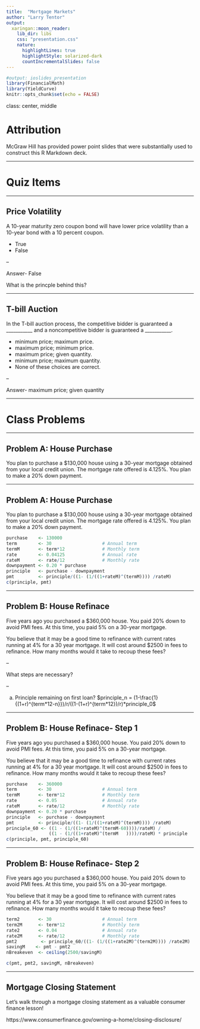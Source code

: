 ```yaml
---
title:  "Mortgage Markets"
author: "Larry Tentor"
output:
  xaringan::moon_reader:
    lib_dir: libs
    css: "presentation.css"
    nature:
      highlightLines: true
      highlightStyle: solarized-dark
      countIncrementalSlides: false
---
```


```r
#output: ioslides_presentation
library(FinancialMath)
library(YieldCurve)
knitr::opts_chunk$set(echo = FALSE)
```

class: center, middle

# Attribution

McGraw Hill has provided power point slides that were substantially used to construct this R Markdown deck.

---

# Quiz Items

---

## Price Volatility

A 10-year maturity zero coupon bond will have lower price volatility than a 10-year bond with a 10 percent coupon.

- True
- False

--

Answer- False

What is the princple behind this?

---

## T-bill Auction

In the T-bill auction process, the competitive bidder is guaranteed a \_\_\_\_\_\_\_\_\_\_\_ and a noncompetitive bidder is guaranteed a \_\_\_\_\_\_\_\_\_\_\_.

- minimum price; maximum price.
- maximum price; minimum price.
- maximum price; given quantity.
- minimum price; maximum quantity.
- None of these choices are correct.

--

Answer- maximum price; given quantity

---

# Class Problems

---

## Problem A: House Purchase

You plan to purchase a $130,000 house using a 30-year mortgage obtained from your local credit union.  The mortgage rate offered is 4.125%. You plan to make a 20% down payment. 

---

## Problem A: House Purchase

You plan to purchase a $130,000 house using a 30-year mortgage obtained from your local credit union.  The mortgage rate offered is 4.125%. You plan to make a 20% down payment. 


```r
purchase    <- 130000
term        <- 30                   # Annual term
termM       <- term*12              # Monthly term
rate        <- 0.04125              # Annual rate
rateM       <- rate/12              # Monthly rate
downpayment <- 0.20 * purchase
principle   <- purchase - downpayment
pmt         <- principle/((1- (1/((1+rateM)^(termM)))) /rateM)
c(principle, pmt)

```

---

## Problem B: House Refinace

Five years ago you purchased a $360,000 house.  You paid 20% down to avoid PMI fees.  At this time, you paid 5% on a 30-year mortgage.

You believe that it may be a good time to refinance with current rates running at 4% for a 30 year mortgage.  It will cost around $2500 in fees to refinance.  How many months would it take to recoup these fees? 

--

What steps are necessary?

--

a. Principle remaining on first loan?
$principle_n = (1-\frac{1}{(1+r)^{term*12-n}})/r/((1-(1+r)^{term*12})/r)*principle_0$

---

## Problem B: House Refinace- Step 1

Five years ago you purchased a $360,000 house.  You paid 20% down to avoid PMI fees.  At this time, you paid 5% on a 30-year mortgage.

You believe that it may be a good time to refinance with current rates running at 4% for a 30 year mortgage.  It will cost around $2500 in fees to refinance.  How many months would it take to recoup these fees? 


```r
purchase    <- 360000
term        <- 30                   # Annual term
termM       <- term*12              # Monthly term
rate        <- 0.05                 # Annual rate
rateM       <- rate/12              # Monthly rate
downpayment <- 0.20 * purchase
principle   <- purchase - downpayment
pmt         <- principle/((1- (1/((1+rateM)^(termM)))) /rateM)
principle_60 <- ((1 - (1/((1+rateM)^(termM-60))))/rateM) /
                ((1 - (1/((1+rateM)^(termM   ))))/rateM) * principle
c(principle, pmt, principle_60)

```

---

## Problem B: House Refinace- Step 2

Five years ago you purchased a $360,000 house.  You paid 20% down to avoid PMI fees.  At this time, you paid 5% on a 30-year mortgage.

You believe that it may be a good time to refinance with current rates running at 4% for a 30 year mortgage.  It will cost around $2500 in fees to refinance.  How many months would it take to recoup these fees? 

```r
term2       <- 30                   # Annual term
term2M      <- term*12              # Monthly term
rate2       <- 0.04                 # Annual rate
rate2M      <- rate/12              # Monthly rate
pmt2         <- principle_60/((1- (1/((1+rate2M)^(term2M)))) /rate2M)
savingM    <- pmt - pmt2
nBreakeven  <- ceiling(2500/savingM)

c(pmt, pmt2, savingM, nBreakeven)

```

---

## Mortgage Closing Statement

Let's walk through a mortgage closing statement as a valuable consumer finance lesson!

https://www.consumerfinance.gov/owning-a-home/closing-disclosure/
